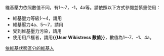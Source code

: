 維基壓力依照數值不同，有1～7，-1，4a等。請依照以下方式參閱並慎重使用：
*維基壓力等級1～4，請用'''{{tl|Wstress3d}}'''
*維基壓力4a、5～7，請用'''{{tl|Wstress3Dv2}}'''
*受到維基壓力污染，請用'''{{tl|Wstress3D-1}}'''
*使用用戶框者，請用'''<nowiki>{{User Wikistress 數值}}</nowiki>'''，數值為1～7、-1、4a。

[[Category:依維基狀態區分的維基人|]]